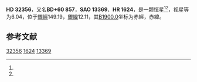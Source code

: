 {{Starbox begin
| name = HD 32356
}}
{{Starbox observe
| epoch = [[J2000.0|J2000.0]]
| constell = {{星座名待查}}<ref name=SIMBAD>{{cite web
 | url=http://simbad.u-strasbg.fr/simbad/sim-id?Ident=HR+1624
 | title =Pulsating variable Star
 | publisher=Centre de Données astronomiques de Strasbourg
 | work=SIMBAD
 | accessdate=2012-07-13}}</ref><ref name=DATA>{{cite web
 | url=http://vizier.u-strasbg.fr/viz-bin/VizieR-5?-out.add=.&-source=5050&-corr=PK=HR&-out.max=9999&HR=1624
 | title=VizieR Detailed Page
 | accessdate=2012-07-13
 | archive-date=2016-03-05
 | archive-url=https://web.archive.org/web/20160305225019/http://vizier.u-strasbg.fr/viz-bin/VizieR-5?-out.add=.&-source=5050&-corr=PK=HR&-out.max=9999&HR=1624
 | dead-url=no
 }}</ref>
| 星官 = 
| ra = {{RA|5|6|29.7}}<ref name=SIMBAD /><ref name=DATA />
| dec = {{DEC|+61|10|12}}<ref name=SIMBAD /><ref name=DATA />
| appmag_v = 6.04<ref name=SIMBAD /><ref name=DATA />
}}
{{Starbox character
| class = K5II<ref name=SIMBAD /><ref name=DATA />
| b-v = 1.37<ref name=SIMBAD /><ref name=DATA />
| u-b = <ref name=SIMBAD /><ref name=DATA />
| r-i = <ref name=SIMBAD /><ref name=DATA />
| variable = 
}}
{{Starbox astrometry
| radial_v = 
| prop_mo_ra = -40
| parallax = 
| p_error = 
}}
{{Starbox catalog
| names =BD+60 857，[[SAO星表|SAO]] 13369，[[HD星表|HD]] 32356，[[HR星表|HR]] 1624}}
{{Starbox reference |Simbad=HR+1624}}
{{Starbox end}}

'''HD 32356'''，又名'''BD+60 857'''，'''SAO 13369'''、'''HR 1624'''，是一颗恒星<ref name=SIMBAD /><ref name=DATA />，视星等为6.04，位于[[銀道座標系|銀經]]149.19，[[銀道座標系|銀緯]]12.11，其[[B1900.0|B1900.0]]坐标为赤經{{RA|4|57|27.4}}，赤緯{{DEC|+61|12.11|57}}。

== 参考文献 ==
{{reflist}}

{{star-stub}}

[[Category:HD和HDE天體|32356]]
[[Category:HR天體|1624]]
[[Category:SAO天體|13369]]